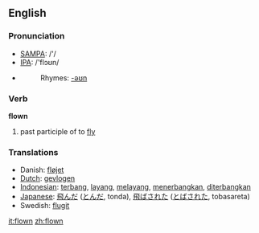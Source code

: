 ==English==

=== Pronunciation ===
*[[w:SAMPA|SAMPA]]: /'/
*[[w:IPA|IPA]]: /'flɔʊn/
*{{audio|en-us-flown.ogg|Audio (US)}}
*:Rhymes: [[Rhymes:English:-əʊn|-əʊn]]

=== Verb ===

'''flown'''

# past participle of to [[fly]]

=== Translations ===
*Danish: [[fløjet]]
*[[Dutch]]: [[gevlogen]]
*[[Indonesian]]: [[terbang]], [[layang]], [[layang|melayang]], [[terbang|menerbangkan]], [[terbang|diterbangkan]]
*[[Japanese]]: [[飛んだ]] ([[とんだ]], tonda), [[飛ばされた]] ([[とばされた]], tobasareta)
*Swedish: [[flugit]]

[[it:flown]]
[[zh:flown]]